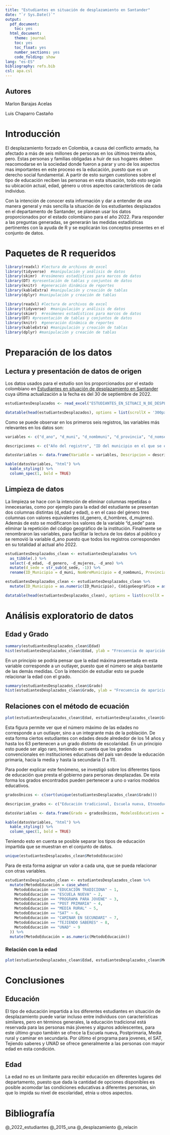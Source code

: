 ```yaml
---
title: "Estudiantes en situación de desplazamiento en Santander"
date: "`r Sys.Date()`"
output:
  pdf_document:
    toc: yes
  html_document:
    theme: journal
    toc: yes
    toc_float: yes
    number_sections: yes
    code_folding: show
lang: "es-ES"
bibliography: refs.bib
csl: apa.csl
---
```


## Autores
Marlon Barajas Acelas

Luis Chaparro Castaño

# Introducción
El desplazamiento forzado en Colombia, a causa del conflicto armado, ha afectado a más de seis millones de personas en los últimos treinta años, pero. Estas personas y familias obligadas a huir de sus hogares deben reacomodarse en la sociedad donde fueron a parar y uno de los aspectos mas importantes en este proceso es la educación, puesto que es un derecho social fundamental. A partir de esto surgen cuestiones sobre el tipo de educación reciben las personas en esta situación, todo esto según su ubicación actual, edad, género u otros aspectos característicos de cada individuo.

Con la intención de conocer esta información y dar a entender de una manera general y más sencilla la situación de los estudiantes desplazados en el departamento de Santander, se planean usar los datos proporcionados por el estado colombiano para el año 2022. Para responder a las preguntas generadas, se generarán las medidas estadísticas pertinentes con la ayuda de R y se explicarán los conceptos presentes en el conjunto de datos.

# Paquetes de R requeridos
```r
library(readxl) #lectura de archivos de excel
library(tidyverse)  #manipulación y análisis de datos
library(skimr)  #resúmenes estadísticos para marcos de datos
library(DT) #presentación de tablas y conjuntos de datos
library(knitr)  #generación dinámica de reportes
library(kableExtra) #manipulación y creación de tablas
library(dplyr) #manipulación y creación de tablas
```
```r
library(readxl) #lectura de archivos de excel
library(tidyverse)  #manipulación y análisis de datos
library(skimr)  #resúmenes estadísticos para marcos de datos
library(DT) #presentación de tablas y conjuntos de datos
library(knitr)  #generación dinámica de reportes
library(kableExtra) #manipulación y creación de tablas
library(dplyr) #manipulación y creación de tablas
```

# Preparación de los datos

## Lectura y presentación de datos de origen
Los datos usados para el estudio son los proporcionados por el estado colombiano en [Estudiantes en situación de desplazamiento en Santander](https://www.datos.gov.co/Educaci-n/ESTUDIANTES-EN-SITUACI-N-DE-DESPLAZAMIENTO-EN-SANT/wemp-b8gd) cuya última actualización a la fecha es del 30 de septiembre de 2022.

```r
estudiantesDesplazados <- read_excel("ESTUDIANTES_EN_SITUACI_N_DE_DESPLAZAMIENTO_EN_SANTANDER.xlsx")
```
```r
datatable(head(estudiantesDesplazados), options = list(scrollX = '300px', paging = FALSE, searching=FALSE))
```

Como se puede observar en los primeros seis registros, las variables más relevantes en los datos son:

```r
variables <- c("d_ano", "d_muni", "d_nombmuni", "d_provincia", "d_nomsec" , "d_nomzon", "dane_ant", "d_nombinst", "d_sede", "d_nombsede", "d_nomjor", "d_grado", "d_edad", "d_genero", "d_hombres", "d_mujeres", "d_tipo", "metodo", "sector", "etnia", "discapa")

descripciones <- c("Año del registro", "ID del municipio en el que se encuentra", "Nombre del municipio en el que se encuentra", "Nombre de la provincia en la que está ubicado", "Tipo de sector en el que se encuentra", "Tipo de zona en la que se encuentra", "Código de ubicación geográfica de la institución", "Nombre de la institución en la cual está estudiando", "ID de la sede en la que se encuentra", "Nombre de la sede en la que está", "Jornada a la que asiste el estudiante", "Grado que cursa", "Edad del estudiante", "Género en formato de tipo caracter", "Género en formato binario con 1 para masculino y 0 para femenino", "Género en formato binario con 0 para masculino y 1 para femenino", "Razón o tipo de desplazamiento", "Método por el cuál se brinda la educación", "Sector al que pertenece", "Etnia a la que pertenece el estudiante", "Discapacidad presente en el estudiante")

datosVariables <- data.frame(Variable = variables, Descripcion = descripciones)

kable(datosVariables, "html") %>%
  kable_styling() %>%
  column_spec(1, bold = TRUE)
```

## Limpieza de datos
La limpieza se hace con la intención de eliminar columnas repetidas o innecesarias, como por ejemplo para la edad del estudiante se presentan dos columnas distintas (d_edad y edad), o en el caso del género tres columnas con valores equivalentes (d_genero, d_hombres, d_mujeres). Además de esto se modificaron los valores de la variable "d_sede" para eliminar la repetición del código geográfico de la institución. Finalmente se renombraron las variables, para facilitar la lectura de los datos al público y se removió la variable d_ano puesto que todos los registros corresponden en su totalidad al actual año 2022.

```r
estudiantesDesplazados_clean <- estudiantesDesplazados %>%
  as_tibble(.) %>%
  select(-d_edad, -d_genero, -d_mujeres, -d_ano) %>%
  mutate(d_sede = str_sub(d_sede, -1)) %>%
  rename(ID_Municipio = d_muni, NombreMunicipio = d_nombmuni, Provincia = d_provincia, NombreSector = d_nomsec, Zona = d_nomzon, CódigoGeográfico = dane_ant, NombreInstitucion = d_nombinst, Sede = d_sede, NombreSede = d_nombsede, Jornada = d_nomjor, Grado = d_grado, Género = d_hombres, TipoDeDesplazamiento = d_tipo, MetodoEducación = metodo, Sector = sector, Edad = edad, Etnia = etnia, Discapacidad = discapa)

estudiantesDesplazados_clean <- estudiantesDesplazados_clean %>%
  mutate(ID_Municipio = as.numeric(ID_Municipio), CódigoGeográfico = as.numeric(CódigoGeográfico), Grado = as.numeric(Grado), Género = as.numeric(Género), Sector = as.numeric(Sector), Edad = as.numeric(Edad))
```
```r
datatable(head(estudiantesDesplazados_clean), options = list(scrollX = '300px', paging = FALSE, searching=FALSE))
```

# Análisis exploratorio de datos

## Edad y Grado
```r
summary(estudiantesDesplazados_clean$Edad)
hist(estudiantesDesplazados_clean$Edad, ylab = "Frecuencia de aparición", main = "Frecuencia de las edades", xlab = "Edad de los estudiantes")
```

En un principio se podría pensar que la edad máxima presentada en esta variable corresponde a un outlayer, puesto que el número se aleja bastante de las demás medidas. Con la intención de estudiar esto se puede relacionar la edad con el grado.

```r
summary(estudiantesDesplazados_clean$Grado)
hist(estudiantesDesplazados_clean$Grado, ylab = "Frecuencia de aparición", main = "Frecuencia del grado", xlab = "Grado de los estudiantes")
```

## Relaciones con el método de ecuación

```r
plot(estudiantesDesplazados_clean$Edad, estudiantesDesplazados_clean$Grado, main = "Relación entre edades y grados", xlab = "Edad", ylab = "Grado", xlim = c(3,63), ylim = c(-2,26))
```

Esta figura permite ver que el número máximo de las edades no corresponde a un outlayer, sino a un integrante más de la población. De esta forma ciertos estudiantes con edades desde alrededor de los 14 años y hasta los 63 pertenecen a un grado distinto de escolaridad. En un principio esto puede ser algo raro, teniendo en cuenta que los grados convencionales en instituciones educativas del país van desde la educación primaria, hacia la media y hasta la secundaria (1 a 11).

Para poder explicar este fenómeno, se investigó sobre los diferentes tipos de educación que presta el gobierno para personas desplazadas. De esta forma los grados encontrados pueden pertenecer a uno o varios modelos educativos.

```r
gradosÚnicos <- c(sort(unique(estudiantesDesplazados_clean$Grado)))

descripcion_grados <- c("Educación tradicional, Escuela nueva, Etnoeducación, Preescolar escolarizado, Preescolar no escolarizado/semiescolarizado", "Educación tradicional, Escuela nueva, Etnoeducación, Preescolar escolarizado, Preescolar no escolarizado/semiescolarizado", "Educación tradicional, Escuela nueva, Etnoeducación, Preescolar escolarizado, Preescolar no escolarizado/semiescolarizado", "Educación tradicional, Escuela nueva, Etnoeducación, Circulos de aprendizaje", "Educación tradicional, Escuela nueva, Etnoeducación, Circulos de aprendizaje", "Educación tradicional, Escuela nueva, Etnoeducación, Circulos de aprendizaje", "Educación tradicional, Escuela nueva, Etnoeducación, Circulos de aprendizaje", "Educación tradicional, Escuela nueva, Etnoeducación, Circulos de aprendizaje", "Educación tradicional, PostPrimaria, Telesecundaria, Sistema de aprendizaje tutorial - SAT, Etnoeducación", "Educación tradicional, PostPrimaria, Telesecundaria, Sistema de aprendizaje tutorial - SAT, Etnoeducación", "Educación tradicional, PostPrimaria, Telesecundaria, Sistema de aprendizaje tutorial - SAT, Etnoeducación", "Educación tradicional, PostPrimaria, Telesecundaria, Sistema de aprendizaje tutorial - SAT, Etnoeducación", "Educación tradicional, PostPrimaria, Telesecundaria, Sistema de aprendizaje tutorial - SAT, Etnoeducación, Media rural", "Educación tradicional, PostPrimaria, Telesecundaria, Sistema de aprendizaje tutorial - SAT, Etnoeducación, Media rural", "Educación tradicional", "Educación tradicional", "Servicio de educación rural - SER, Programa de educación continuada - CAFAM, Programa para jóvenes en extraedad y adultos, SAT presencial, Transformemos, Modalidad virtual asistida - UCN, A crecer", "Servicio de educación rural - SER, Programa de educación continuada - CAFAM, Programa para jóvenes en extraedad y adultos, SAT presencial, Transformemos, Modalidad virtual asistida - UCN, A crecer", "Servicio de educación rural - SER, Programa de educación continuada - CAFAM, Programa para jóvenes en extraedad y adultos, SAT presencial, Transformemos, Grupos juveniles creativos, Modalidad virtual asistida - UCN, Bachillerato pacicultor", "Servicio de educación rural - SER, Programa de educación continuada - CAFAM, Programa para jóvenes en extraedad y adultos, SAT presencial, Transformemos, Grupos juveniles creativos, Modalidad virtual asistida - UCN, Bachillerato pacicultor", "Servicio de educación rural - SER, Programa de educación continuada - CAFAM, Programa para jóvenes en extraedad y adultos, SAT presencial, Transformemos, Grupos juveniles creativos, Modalidad virtual asistida - UCN, Bachillerato pacicultor", "Servicio de educación rural - SER, Programa de educación continuada - CAFAM, Programa para jóvenes en extraedad y adultos, SAT presencial, Transformemos, Grupos juveniles creativos, Modalidad virtual asistida - UCN, Bachillerato pacicultor")

datosVariables <- data.frame(Grado = gradosÚnicos, ModelosEducativos = descripcion_grados)

kable(datosVariables, "html") %>%
  kable_styling() %>%
  column_spec(1, bold = TRUE)
```

Teniendo esto en cuenta se posible separar los tipos de educación impartida que se muestran en el conjunto de datos.

```r
unique(estudiantesDesplazados_clean$MetodoEducación)
```

Para de esta forma asignar un valor a cada una, que se pueda relacionar con otras variables.

```r
estudiantesDesplazados_clean <- estudiantesDesplazados_clean %>%
  mutate(MetodoEducación = case_when(
    MetodoEducación == "EDUCACION TRADICIONA" ~ 1,
    MetodoEducación == "ESCUELA NUEVA" ~ 2,
    MetodoEducación == "PROGRAMA PARA JOVENE" ~ 3,
    MetodoEducación == "POST PRIMARIA" ~ 4,
    MetodoEducación == "MEDIA RURAL" ~ 5,
    MetodoEducación == "SAT" ~ 6,
    MetodoEducación == "CAMINAR EN SECUNDARI" ~ 7,
    MetodoEducación == "TEJIENDO SABERES" ~ 8,
    MetodoEducación == "UNAD" ~ 9
  )) %>%
  mutate(MetodoEducación = as.numeric(MetodoEducación))
```

### Relación con la edad

```r
plot(estudiantesDesplazados_clean$Edad, estudiantesDesplazados_clean$MetodoEducación, main = "Relación entre edad y método de educación que se recibe", xlab = "Edad", ylab = "Método de Educación", xlim = c(3,63), ylim = c(1,9))
```

# Conclusiones

## Educación
El tipo de educación impartida a los diferentes estudiantes en situación de desplazamiento puede variar incluso entre individuos con características similares, pero en términos generales, la educación tradicional está reservada para las personas más jóvenes y algunos adolescentes, para este último grupo también se ofrece la Escuela nueva, Postprimaria, Media rural y caminar en secundaria. Por último el programa para jovenes, el SAT, Tejiendo saberes y UNAD se ofrece generalmente a las personas con mayor edad en esta condición.

## Edad
La edad no es un limitante para recibir educación en diferentes lugares del departamento, puesto que dada la cantidad de opciones disponibles es posible acomodar las condiciones educativas a diferentes personas, sin que lo impida su nivel de escolaridad, etnia u otros aspectos.

# Bibliografía
@_2022_estudiantes
@_2015_una
@_desplazamiento
@_relacin